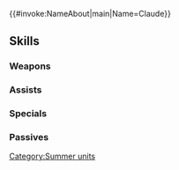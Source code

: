 {{#invoke:NameAbout|main|Name=Claude}}{{HeroPage Tabs}}
{{Hero Infobox
|Name=Claude
|Title=Tropical Trouble
|WeaponType=Blue Dagger
|MoveType=Flying
|Origin=Fire Emblem: Three Houses
|Gender=Male
|actorEN=Joe Zieja
|actorJP=豊永利行
|artist=azuタロウ
|additionDate=June 17, 2022
|releaseDate=June 17, 2022
|cv1=12
|cv2=400100
|TagID=水着クロード
|InternalID=818
|Properties=special
|description=Member of House Riegan and leader of the Leicester Alliance. The sea air makes his heart race. Appears in Fire Emblem: Three Houses.
}}
{{Stats Page
|Lv1HP=17|Lv1ATK=10|Lv1SPD=12|Lv1DEF=6|Lv1RES=4
|GRHP=55|GRATK=65|GRSPD=70|GRDEF=45|GRRES=50
}}
==Skills==
===Weapons===
{{Weapons Table
|weapon1=Iron Dagger
|weapon1Default=1
|weapon1Unlock=1
|weapon2=Steel Dagger
|weapon2Default=2
|weapon2Unlock=2
|weapon3=Silver Dagger
|weapon3Default=4
|weapon3Unlock=3
|weapon4=Frozen Delight
|weapon4Default=5
|weapon4Unlock=5
}}
===Assists===
{{Assists Table}}
===Specials===
{{Specials Table
|special1=New Moon
|special1Default=4
|special1Unlock=3
|special2=Moonbow
|special2Unlock=4
}}
===Passives===
{{Passives Table
|passiveB1=Fallen Star
|passiveB1Unlock=5
|passiveC1=Spd/Def Rein 1
|passiveC2=Spd/Def Rein 2
|passiveC3=Spd/Def Rein 3
|passiveC1Unlock=3
|passiveC2Unlock=4
|passiveC3Unlock=5
}}
{{Heroes Navbox}}
[[Category:Summer units]]